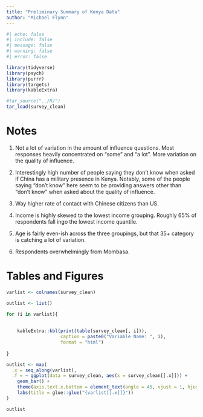 ---
title: "Preliminary Summary of Kenya Data"
author: "Michael Flynn"
---


```{r setup}
#| echo: false
#| include: false
#| message: false
#| warning: false
#| error: false

library(tidyverse)
library(psych)
library(purrr)
library(targets)
library(kableExtra)

#tar_source("../R/")
tar_load(survey_clean)
```

# Notes

1. Not a lot of variation in the amount of influence questions. Most responses heavily concentrated on "some" and "a lot". More variation on the quality of influence.  

2. Interestingly high number of people saying they don't know when asked if China has a military presence in Kenya. Notably, some of the people saying "don't know" here seem to be providing answers other than "don't know" when asked about the quality of influence.

3. Way higher rate of contact with Chinese citizens than US. 

4. Income is highly skewed to the lowest income grouping. Roughly 65% of respondents fall ingo the lowest income quantile. 

5. Age is fairly even-ish across the three groupings, but that 35+ category is catching a lot of variation. 

6. Respondents overwhelmingly from Mombasa. 


# Tables and Figures

```{r overview-tables}

varlist <- colnames(survey_clean)

outlist <- list()

for (i in varlist){
  
    
    kableExtra::kbl(print(table(survey_clean[, i])),
                    caption = paste0("Variable Name: ", i),
                    format = "html")
    
}

outlist <- map(
  .x = seq_along(varlist),
  .f = ~ ggplot(data = survey_clean, aes(x = survey_clean[[.x]])) +
    geom_bar() +
    theme(axis.text.x.bottom = element_text(angle = 45, vjust = 1, hjust = 1)) +
    labs(title = glue::glue("{varlist[[.x]]}"))
)

outlist

```
